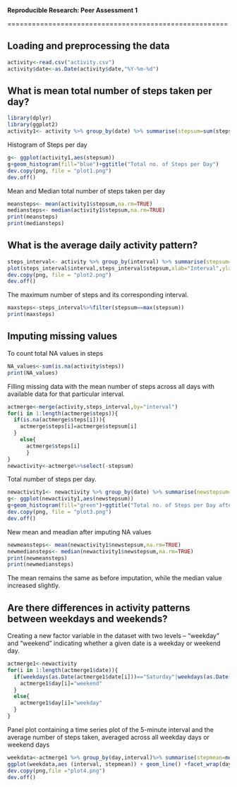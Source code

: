 
**Reproducible Research: Peer Assessment 1**
  
======================================================

## Loading and preprocessing the data
```r
activity<-read.csv("activity.csv")
activity$date<-as.Date(activity$date,"%Y-%m-%d")
```

## What is mean total number of steps taken per day?
```r
library(dplyr)
library(ggplot2)
activity1<- activity %>% group_by(date) %>% summarise(stepsum=sum(steps))
```
Histogram of Steps per day
```r
g<- ggplot(activity1,aes(stepsum))
g+geom_histogram(fill="blue")+ggtitle("Total no. of Steps per Day")
dev.copy(png, file = "plot1.png")
dev.off()
```
Mean and Median total number of steps taken per day
```r
meansteps<- mean(activity1$stepsum,na.rm=TRUE)
mediansteps<- median(activity1$stepsum,na.rm=TRUE)
print(meansteps)
print(mediansteps)
```

## What is the average daily activity pattern?
```r
steps_interval<- activity %>% group_by(interval) %>% summarise(stepsum=mean(steps,na.rm=TRUE))
plot(steps_interval$interval,steps_interval$stepsum,xlab="Interval",ylab="Steps",main="Average Daily Activity Pattern",type="l")
dev.copy(png, file = "plot2.png")
dev.off()

```

The maximum number of steps and its corresponding interval.
```r
maxsteps<-steps_interval%>%filter(stepsum==max(stepsum))
print(maxsteps)
```


## Imputing missing values
To count total NA values in steps
```r
NA_values<-sum(is.na(activity$steps))
print(NA_values)
```
Filling missing data with the mean number of steps across all days with available data for that particular interval.
```r
actmerge<-merge(activity,steps_interval,by="interval") 
for(i in 1:length(actmerge$steps)){
  if(is.na(actmerge$steps[i])){
    actmerge$steps[i]=actmerge$stepsum[i]
  }
    else{
      actmerge$steps[i]
      }
}
newactivity<-actmerge%>%select(-stepsum)
```
Total number of steps per day.
```r
newactivity1<- newactivity %>% group_by(date) %>% summarise(newstepsum=sum(steps))
g<- ggplot(newactivity1,aes(newstepsum))
g+geom_histogram(fill="green")+ggtitle("Total no. of Steps per Day after imputing NA")
dev.copy(png, file = "plot3.png")
dev.off()
```

New mean and meadian after imputing NA values
```r
newmeansteps<- mean(newactivity1$newstepsum,na.rm=TRUE)
newmediansteps<- median(newactivity1$newstepsum,na.rm=TRUE)
print(newmeansteps)
print(newmediansteps)
```
The mean remains the same as before imputation, while the median value increased slightly.

## Are there differences in activity patterns between weekdays and weekends?
Creating a new factor variable in the dataset with two levels -- "weekday" and "weekend" indicating whether a given date is a weekday or weekend day.
```r
actmerge1<-newactivity
for(i in 1:length(actmerge1$date)){
  if(weekdays(as.Date(actmerge1$date[i]))=="Saturday"|weekdays(as.Date(actmerge1$date[i]))=="Sunday"){
    actmerge1$day[i]="weekend"
  }
  else{
    actmerge1$day[i]="weekday"
  }
}
```
Panel plot containing a time series plot of the 5-minute interval and the average number of steps taken, averaged across all weekday days or weekend days 
```r
weekdata<-actmerge1 %>% group_by(day,interval)%>% summarise(stepmean=mean(steps))
ggplot(weekdata,aes (interval, stepmean)) + geom_line() +facet_wrap(day~.,nrow=2,ncol=1)+ggtitle("Mean Steps by Interval depending on Day")
dev.copy(png,file ="plot4.png")
dev.off()
```


